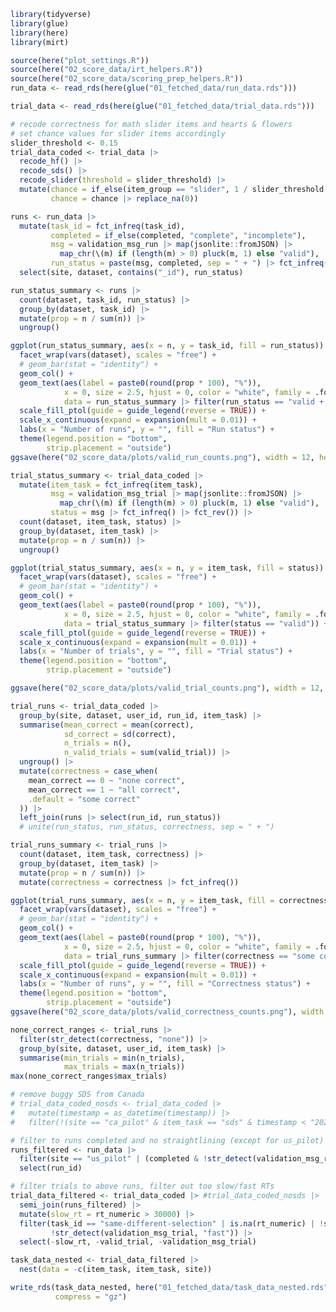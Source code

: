 ```r
library(tidyverse)
library(glue)
library(here)
library(mirt)

source(here("plot_settings.R"))
source(here("02_score_data/irt_helpers.R"))
source(here("02_score_data/scoring_prep_helpers.R"))
run_data <- read_rds(here(glue("01_fetched_data/run_data.rds")))

trial_data <- read_rds(here(glue("01_fetched_data/trial_data.rds")))
```

```r
# recode correctness for math slider items and hearts & flowers
# set chance values for slider items accordingly
slider_threshold <- 0.15
trial_data_coded <- trial_data |>
  recode_hf() |>
  recode_sds() |>
  recode_slider(threshold = slider_threshold) |>
  mutate(chance = if_else(item_group == "slider", 1 / slider_threshold / 100, chance),
         chance = chance |> replace_na(0))
```

```r
runs <- run_data |>
  mutate(task_id = fct_infreq(task_id),
         completed = if_else(completed, "complete", "incomplete"),
         msg = validation_msg_run |> map(jsonlite::fromJSON) |>
           map_chr(\(m) if (length(m) > 0) pluck(m, 1) else "valid"),
         run_status = paste(msg, completed, sep = " + ") |> fct_infreq() |> fct_rev()) |>
  select(site, dataset, contains("_id"), run_status)

run_status_summary <- runs |>
  count(dataset, task_id, run_status) |>
  group_by(dataset, task_id) |>
  mutate(prop = n / sum(n)) |>
  ungroup()

ggplot(run_status_summary, aes(x = n, y = task_id, fill = run_status)) +
  facet_wrap(vars(dataset), scales = "free") +
  # geom_bar(stat = "identity") +
  geom_col() +
  geom_text(aes(label = paste0(round(prop * 100), "%")),
            x = 0, size = 2.5, hjust = 0, color = "white", family = .font,
            data = run_status_summary |> filter(run_status == "valid + complete")) +
  scale_fill_ptol(guide = guide_legend(reverse = TRUE)) +
  scale_x_continuous(expand = expansion(mult = 0.01)) +
  labs(x = "Number of runs", y = "", fill = "Run status") +
  theme(legend.position = "bottom",
        strip.placement = "outside")
ggsave(here("02_score_data/plots/valid_run_counts.png"), width = 12, height = 6)
```

```r
trial_status_summary <- trial_data_coded |>
  mutate(item_task = fct_infreq(item_task),
         msg = validation_msg_trial |> map(jsonlite::fromJSON) |>
           map_chr(\(m) if (length(m) > 0) pluck(m, 1) else "valid"),
         status = msg |> fct_infreq() |> fct_rev()) |>
  count(dataset, item_task, status) |>
  group_by(dataset, item_task) |>
  mutate(prop = n / sum(n)) |>
  ungroup()

ggplot(trial_status_summary, aes(x = n, y = item_task, fill = status)) +
  facet_wrap(vars(dataset), scales = "free") +
  # geom_bar(stat = "identity") +
  geom_col() +
  geom_text(aes(label = paste0(round(prop * 100), "%")),
            x = 0, size = 2.5, hjust = 0, color = "white", family = .font,
            data = trial_status_summary |> filter(status == "valid")) +
  scale_fill_ptol(guide = guide_legend(reverse = TRUE)) +
  scale_x_continuous(expand = expansion(mult = 0.01)) +
  labs(x = "Number of trials", y = "", fill = "Trial status") +
  theme(legend.position = "bottom",
        strip.placement = "outside")

ggsave(here("02_score_data/plots/valid_trial_counts.png"), width = 12, height = 6)
```

```r
trial_runs <- trial_data_coded |>
  group_by(site, dataset, user_id, run_id, item_task) |>
  summarise(mean_correct = mean(correct),
            sd_correct = sd(correct),
            n_trials = n(),
            n_valid_trials = sum(valid_trial)) |>
  ungroup() |>
  mutate(correctness = case_when(
    mean_correct == 0 ~ "none correct",
    mean_correct == 1 ~ "all correct",
    .default = "some correct"
  )) |>
  left_join(runs |> select(run_id, run_status))
  # unite(run_status, run_status, correctness, sep = " + ")

trial_runs_summary <- trial_runs |>
  count(dataset, item_task, correctness) |>
  group_by(dataset, item_task) |>
  mutate(prop = n / sum(n)) |>
  mutate(correctness = correctness |> fct_infreq())

ggplot(trial_runs_summary, aes(x = n, y = item_task, fill = correctness)) +
  facet_wrap(vars(dataset), scales = "free") +
  # geom_bar(stat = "identity") +
  geom_col() +
  geom_text(aes(label = paste0(round(prop * 100), "%")),
            x = 0, size = 2.5, hjust = 0, color = "white", family = .font,
            data = trial_runs_summary |> filter(correctness == "some correct")) +
  scale_fill_ptol(guide = guide_legend(reverse = TRUE)) +
  scale_x_continuous(expand = expansion(mult = 0.01)) +
  labs(x = "Number of runs", y = "", fill = "Correctness status") +
  theme(legend.position = "bottom",
        strip.placement = "outside")
ggsave(here("02_score_data/plots/valid_correctness_counts.png"), width = 12, height = 6)

none_correct_ranges <- trial_runs |>
  filter(str_detect(correctness, "none")) |>
  group_by(site, dataset, user_id, item_task) |>
  summarise(min_trials = min(n_trials),
            max_trials = max(n_trials))
max(none_correct_ranges$max_trials)
```

```r
# remove buggy SDS from Canada
# trial_data_coded_nosds <- trial_data_coded |>
#   mutate(timestamp = as_datetime(timestamp)) |>
#   filter(!(site == "ca_pilot" & item_task == "sds" & timestamp < "2025-02-21"))

# filter to runs completed and no straightlining (except for us_pilot)
runs_filtered <- run_data |>
  filter(site == "us_pilot" | (completed & !str_detect(validation_msg_run, "straightlining"))) |>
  select(run_id)

# filter trials to above runs, filter out too slow/fast RTs
trial_data_filtered <- trial_data_coded |> #trial_data_coded_nosds |>
  semi_join(runs_filtered) |>
  mutate(slow_rt = rt_numeric > 30000) |>
  filter(task_id == "same-different-selection" | is.na(rt_numeric) | !slow_rt,
         !str_detect(validation_msg_trial, "fast")) |>
  select(-slow_rt, -valid_trial, -validation_msg_trial)
```

```r
task_data_nested <- trial_data_filtered |>
  nest(data = -c(item_task, item_task, site))

write_rds(task_data_nested, here("01_fetched_data/task_data_nested.rds"),
          compress = "gz")
```
